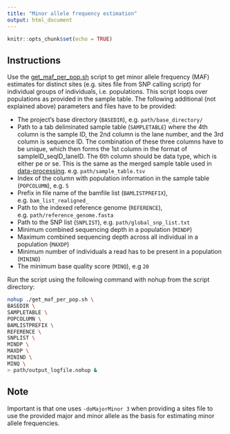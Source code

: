 ```yaml
---
title: "Minor allele frequency estimation"
output: html_document
---
```


```r
knitr::opts_chunk$set(echo = TRUE)
```

## Instructions

Use the [get_maf_per_pop.sh](https://github.com/therkildsen-lab/genomic-data-analysis/blob/master/scripts/get_maf_per_pop.sh) script to get minor allele frequency (MAF) estimates for distinct sites (e.g. sites file from SNP calling script) for individual groups of individuals, i.e. populations. This script loops over populations as provided in the sample table. The following additional (not explained above) parameters and files have to be provided:

+ The project's base directory (`BASEDIR`), e.g. `path/base_directory/`
+ Path to a tab deliminated sample table (`SAMPLETABLE`) where the 4th column is the sample ID, the 2nd column is the lane number, and the 3rd column is sequence ID. The combination of these three columns have to be unique, which then forms the 1st column in the format of sampleID_seqID_laneID. The 6th column should be data type, which is either pe or se. This is the same as the merged sample table used in [data-processing](https://github.com/therkildsen-lab/greenland-cod/blob/master/markdowns/data_processing.md). e.g. `path/sample_table.tsv`
+ Index of the column with population information in the sample table (`POPCOLUMN`), e.g. `5`
+ Prefix in file name of the bamfile list (`BAMLISTPREFIX`), e.g. `bam_list_realigned_`
+ Path to the indexed reference genome (`REFERENCE`), e.g. `path/reference_genome.fasta`
+ Path to the SNP list (`SNPLIST`), e.g. `path/global_snp_list.txt`
+ Minimum combined sequencing depth in a population (`MINDP`)
+ Maximum combined sequencing depth across all individual in a population (`MAXDP`)
+ Minimum number of individuals a read has to be present in a population (`MININD`)
+ The minimum base quality score (`MINQ`), e.g `20`

Run the script using the following command with nohup from the script directory:

``` bash
nohup ./get_maf_per_pop.sh \
BASEDIR \
SAMPLETABLE \
POPCOLUMN \
BAMLISTPREFIX \
REFERENCE \
SNPLIST \
MINDP \
MAXDP \
MININD \
MINQ \
> path/output_logfile.nohup &
```

## Note

Important is that one uses `-doMajorMinor 3` when providing a sites file to use the provided major and minor allele as the basis for estimating minor allele frequencies. 

